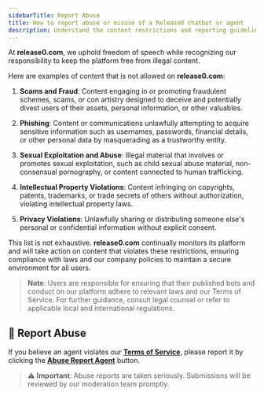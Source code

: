 ```yaml
---
sidebarTitle: Report Abuse
title: How to report abuse or misuse of a Release0 chatbot or agent
description: Understand the content restrictions and reporting guidelines on Release0. Learn how to report abuse or misuse of chatbot agents, including scams, phishing, and intellectual property violations.
---
```


At **release0.com**, we uphold freedom of speech while recognizing our responsibility to keep the platform free from illegal content.

Here are examples of content that is not allowed on **release0.com**:

1. **Scams and Fraud**: Content engaging in or promoting fraudulent schemes, scams, or con artistry designed to deceive and potentially divest users of their assets, personal information, or other valuables.

2. **Phishing**: Content or communications unlawfully attempting to acquire sensitive information such as usernames, passwords, financial details, or other personal data by masquerading as a trustworthy entity.

3. **Sexual Exploitation and Abuse**: Illegal material that involves or promotes sexual exploitation, such as child sexual abuse material, non-consensual pornography, or content connected to human trafficking.

4. **Intellectual Property Violations**: Content infringing on copyrights, patents, trademarks, or trade secrets of others without authorization, violating intellectual property laws.

5. **Privacy Violations**: Unlawfully sharing or distributing someone else's personal or confidential information without explicit consent.

This list is not exhaustive. **release0.com** continually monitors its platform and will take action on content that violates these restrictions, ensuring compliance with laws and our company policies to maintain a secure environment for all users.

> **Note**: Users are responsible for ensuring that their published bots and conduct on our platform adhere to relevant laws and our Terms of Service. For further guidance, consult legal counsel or refer to applicable local and international regulations.

## 🚨 Report Abuse

If you believe an agent violates our **[Terms of Service](https://release0.com/legal/terms)**, please report it by clicking the **[Abuse Report Agent](https://r0.ar/release0-web/abuse-report)** button.

> ⚠️ **Important**: Abuse reports are taken seriously. Submissions will be reviewed by our moderation team promptly.

